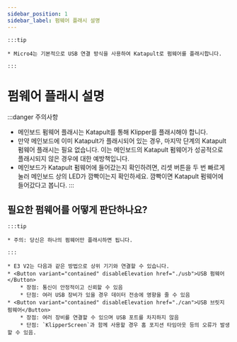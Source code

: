 ```yaml
---
sidebar_position: 1
sidebar_label: 펌웨어 플래시 설명
---
```






    :::tip

    * Micro4는 기본적으로 USB 연결 방식을 사용하여 Katapult로 펌웨어를 플래시합니다.

    :::

# 펌웨어 플래시 설명

:::danger 주의사항
* 메인보드 펌웨어 플래시는 Katapult를 통해 Klipper를 플래시해야 합니다.
* 만약 메인보드에 이미 Katapult가 플래시되어 있는 경우, 마지막 단계의 Katapult 펌웨어 플래시는 필요 없습니다. 이는 메인보드의 Katapult 펌웨어가 성공적으로 플래시되지 않은 경우에 대한 예방책입니다.
* 메인보드가 Katapult 펌웨어에 들어갔는지 확인하려면, 리셋 버튼을 두 번 빠르게 눌러 메인보드 상의 LED가 깜빡이는지 확인하세요. 깜빡이면 Katapult 펌웨어에 들어갔다고 봅니다.
:::

## 필요한 펌웨어를 어떻게 판단하나요?

    :::tip

    * 주의: 당신은 하나의 펌웨어만 플래시하면 됩니다.

    :::
    
    * E3 V2는 다음과 같은 방법으로 상위 기기와 연결할 수 있습니다.
    * <Button variant="contained" disableElevation href="./usb">USB 펌웨어</Button>
        * 장점: 통신이 안정적이고 신뢰할 수 있음
        * 단점: 여러 USB 장비가 있을 경우 데이터 전송에 영향을 줄 수 있음
    * <Button variant="contained" disableElevation href="./can">USB 브릿지 펌웨어</Button>
        * 장점: 여러 장비를 연결할 수 있으며 USB 포트를 차지하지 않음
        * 단점: `KlipperScreen`과 함께 사용할 경우 홈 포지션 타임아웃 등의 오류가 발생할 수 있음.